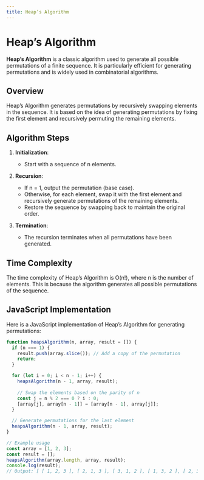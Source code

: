 ```yaml
---
title: Heap’s Algorithm
---
```


# Heap’s Algorithm

**Heap’s Algorithm** is a classic algorithm used to generate all possible permutations of a finite sequence. It is particularly efficient for generating permutations and is widely used in combinatorial algorithms.

## Overview

Heap’s Algorithm generates permutations by recursively swapping elements in the sequence. It is based on the idea of generating permutations by fixing the first element and recursively permuting the remaining elements.

## Algorithm Steps

1. **Initialization**:
   - Start with a sequence of n elements.
   
2. **Recursion**:
   - If n = 1, output the permutation (base case).
   - Otherwise, for each element, swap it with the first element and recursively generate permutations of the remaining elements.
   - Restore the sequence by swapping back to maintain the original order.

3. **Termination**:
   - The recursion terminates when all permutations have been generated.

## Time Complexity

The time complexity of Heap’s Algorithm is O(n!), where n is the number of elements. This is because the algorithm generates all possible permutations of the sequence.

## JavaScript Implementation

Here is a JavaScript implementation of Heap’s Algorithm for generating permutations:

```javascript
function heapsAlgorithm(n, array, result = []) {
  if (n === 1) {
    result.push(array.slice()); // Add a copy of the permutation
    return;
  }

  for (let i = 0; i < n - 1; i++) {
    heapsAlgorithm(n - 1, array, result);
    
    // Swap the elements based on the parity of n
    const j = n % 2 === 0 ? i : 0;
    [array[j], array[n - 1]] = [array[n - 1], array[j]];
  }

  // Generate permutations for the last element
  heapsAlgorithm(n - 1, array, result);
}

// Example usage
const array = [1, 2, 3];
const result = [];
heapsAlgorithm(array.length, array, result);
console.log(result); 
// Output: [ [ 1, 2, 3 ], [ 2, 1, 3 ], [ 3, 1, 2 ], [ 1, 3, 2 ], [ 2, 3, 1 ], [ 3, 2, 1 ] ]
```
